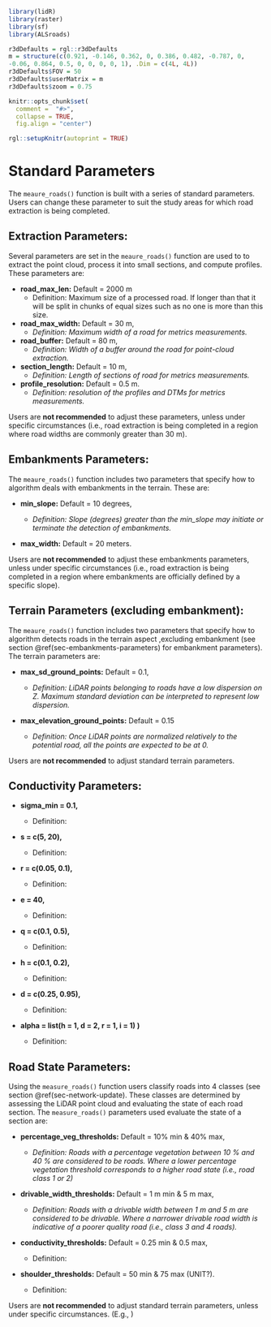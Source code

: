 ```r
library(lidR)
library(raster)
library(sf)
library(ALSroads)

r3dDefaults = rgl::r3dDefaults
m = structure(c(0.921, -0.146, 0.362, 0, 0.386, 0.482, -0.787, 0, 
-0.06, 0.864, 0.5, 0, 0, 0, 0, 1), .Dim = c(4L, 4L))
r3dDefaults$FOV = 50
r3dDefaults$userMatrix = m
r3dDefaults$zoom = 0.75

knitr::opts_chunk$set(
  comment =  "#>", 
  collapse = TRUE,
  fig.align = "center")

rgl::setupKnitr(autoprint = TRUE)
```

# Standard Parameters {#sec-explanation-of-parameters-measure_roads}

The `meaure_roads()` function is built with a series of standard parameters. Users can change these parameter to suit the study areas for which road extraction is being completed.

## Extraction Parameters: {#sec-extraction-parameters}

Several parameters are set in the `meaure_roads()` function are used to to extract the point cloud, process it into small sections, and compute profiles. These parameters are:

-   **road_max_len:** Default = 2000 m
    -   Definition: Maximum size of a processed road. If longer than that it will be split in chunks of equal sizes such as no one is more than this size.
-   **road_max_width:** Default = 30 m,
    -   *Definition: Maximum width of a road for metrics measurements.*
-   **road_buffer:** Default = 80 m,
    -   *Definition: Width of a buffer around the road for point-cloud extraction.*
-   **section_length:** Default = 10 m,
    -   *Definition: Length of sections of road for metrics measurements.*
-   **profile_resolution:** Default = 0.5 m.
    -   *Definition: resolution of the profiles and DTMs for metrics measurements.*

Users are **not recommended** to adjust these parameters, unless under specific circumstances (i.e., road extraction is being completed in a region where road widths are commonly greater than 30 m).

## Embankments Parameters: {#sec-embankments-parameters}

The `meaure_roads()` function includes two parameters that specify how to algorithm deals with embankments in the terrain. These are:

-   **min_slope:** Default = 10 degrees,

    -   *Definition: Slope (degrees) greater than the min_slope may initiate or terminate the detection of embankments.*

-   **max_width:** Default = 20 meters.

Users are **not recommended** to adjust these embankments parameters, unless under specific circumstances (i.e., road extraction is being completed in a region where embankments are officially defined by a specific slope).

## Terrain Parameters (excluding embankment): {#sec-terrain-parameters}

The `meaure_roads()` function includes two parameters that specify how to algorithm detects roads in the terrain aspect ,excluding embankment (see section \@ref(sec-embankments-parameters) for embankment parameters). The terrain parameters are:

-   **max_sd_ground_points:** Default = 0.1,

    -   *Definition: LiDAR points belonging to roads have a low dispersion on Z. Maximum standard deviation can be interpreted to represent low dispersion.*

-   **max_elevation_ground_points:** Default = 0.15

    -   *Definition: Once LiDAR points are normalized relatively to the potential road, all the points are expected to be at 0.*

Users are **not recommended** to adjust standard terrain parameters.

## Conductivity Parameters: {#sec-conductivity-parameters}

-   **sigma_min = 0.1,**

    -   Definition:

-   **s = c(5, 20),**

    -   Definition:

-   **r = c(0.05, 0.1),**

    -   Definition:

-   **e = 40,**

    -   Definition:

-   **q = c(0.1, 0.5),**

    -   Definition:

-   **h = c(0.1, 0.2),**

    -   Definition:

-   **d = c(0.25, 0.95),**

    -   Definition:

-   **alpha = list(h = 1, d = 2, r = 1, i = 1) )**

    -   Definition:

## Road State Parameters: {#sec-state-parameters}

Using the `measure_roads()` function users classify roads into 4 classes (see section \@ref(sec-network-update). These classes are determined by assessing the LiDAR point cloud and evaluating the state of each road section. The `measure_roads()` parameters used evaluate the state of a section are:

-   **percentage_veg_thresholds:** Default = 10% min & 40% max,

    -   *Definition: Roads with a percentage vegetation between 10 % and 40 % are considered to be roads. Where a lower percentage vegetation threshold corresponds to a higher road state (i.e., road class 1 or 2)*

-   **drivable_width_thresholds:** Default = 1 m min & 5 m max,

    -   *Definition: Roads with a drivable width between 1 m and 5 m are considered to be drivable. Where a narrower drivable road width is indicative of a poorer quality road (i.e., class 3 and 4 roads).*

-   **conductivity_thresholds:** Default = 0.25 min & 0.5 max,

    -   Definition:

-   **shoulder_thresholds:** Default = 50 min & 75 max (UNIT?).

    -   Definition:

Users are **not recommended** to adjust standard terrain parameters, unless under specific circumstances. (E.g., )
